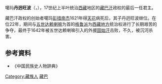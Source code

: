 噶玛'''丹迥旺波'''（{{bo|z=ཀརྨ་བསྟན་སྐྱོང་དབང་པོ་|w=kar ma bstan skyong dbang po}}，{{bd|1606年||1642年}}），17世纪上半叶统治[[西藏|西藏]]地区的[[藏巴汗|藏巴汗]]政权的最后一任君主。

藏巴汗政权的创始者噶玛[[彭措南杰|彭措南杰]]1621年得[[天花|天花]]病死后，其子丹迥旺波继位。在位22年，期间与[[五世达赖喇嘛|五世达赖喇嘛]]为首的[[格鲁派|格鲁派]]为[[西藏地方|西藏地方]]统治权进行了长期艰苦的争夺，最终于1642年被五世达赖喇嘛引入的外援[[固始汗|固始汗]]击败，不久，被沉河杀害。

== 参考資料 ==
*《中国民族史人物辞典》

[[Category:藏族人|Category:藏族人]]
[[Category:西藏君主|藏巴]]